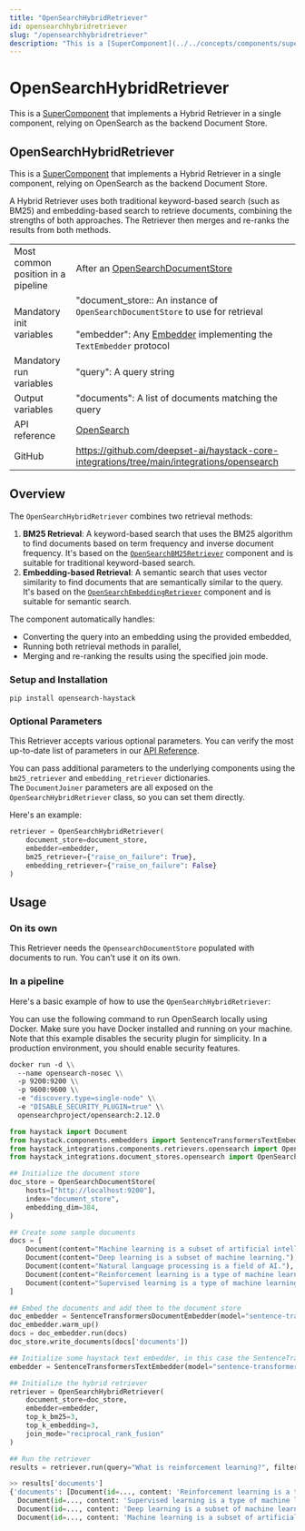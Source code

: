 ```yaml
---
title: "OpenSearchHybridRetriever"
id: opensearchhybridretriever
slug: "/opensearchhybridretriever"
description: "This is a [SuperComponent](../../concepts/components/supercomponents.mdx) that implements a Hybrid Retriever in a single component, relying on OpenSearch as the backend Document Store."
---
```


# OpenSearchHybridRetriever

This is a [SuperComponent](../../concepts/components/supercomponents.mdx) that implements a Hybrid Retriever in a single component, relying on OpenSearch as the backend Document Store.

## OpenSearchHybridRetriever

This is a [SuperComponent](../../concepts/components/supercomponents.mdx) that implements a Hybrid Retriever in a single component, relying on OpenSearch as the backend Document Store.

A Hybrid Retriever uses both traditional keyword-based search (such as BM25) and embedding-based search to retrieve documents, combining the strengths of both approaches. The Retriever then merges and re-ranks the results from both methods.

|  |  |
| --- | --- |
| Most common position in a pipeline | After an [OpenSearchDocumentStore](../../../docs/document-stores/opensearch-document-store.mdx) |
| Mandatory init variables | "document_store:: An instance of `OpenSearchDocumentStore` to use for retrieval  <br /> <br />"embedder": Any [Embedder](../../../docs/pipeline-components/embedders.mdx) implementing the `TextEmbedder` protocol |
| Mandatory run variables | "query": A query string |
| Output variables | "documents": A list of documents matching the query |
| API reference | [OpenSearch](/reference/integrations-opensearch) |
| GitHub | https://github.com/deepset-ai/haystack-core-integrations/tree/main/integrations/opensearch |

## Overview

The `OpenSearchHybridRetriever` combines two retrieval methods:

1. **BM25 Retrieval**: A keyword-based search that uses the BM25 algorithm to find documents based on term frequency and inverse document frequency. It's based on the [`OpenSearchBM25Retriever`](opensearchbm25retriever.mdx) component and is suitable for traditional keyword-based search.
2. **Embedding-based Retrieval**: A semantic search that uses vector similarity to find documents that are semantically similar to the query. It's based on the [`OpenSearchEmbeddingRetriever`](opensearchembeddingretriever.mdx) component and is suitable for semantic search.

The component automatically handles:

- Converting the query into an embedding using the provided embedded,
- Running both retrieval methods in parallel,
- Merging and re-ranking the results using the specified join mode.

### Setup and Installation

```shell
pip install opensearch-haystack
```

### Optional Parameters

This Retriever accepts various optional parameters. You can verify the most up-to-date list of parameters in our [API Reference](/reference/integrations-opensearch#opensearchhybridretriever).

You can pass additional parameters to the underlying components using the `bm25_retriever` and `embedding_retriever` dictionaries.  
The `DocumentJoiner` parameters are all exposed on the `OpenSearchHybridRetriever` class, so you can set them directly.

Here's an example:

```python
retriever = OpenSearchHybridRetriever(
    document_store=document_store,
    embedder=embedder,
    bm25_retriever={"raise_on_failure": True},
    embedding_retriever={"raise_on_failure": False}
)
```

## Usage

### On its own

This Retriever needs the `OpensearchDocumentStore` populated with documents to run. You can’t use it on its own.

### In a pipeline

Here's a basic example of how to use the `OpenSearchHybridRetriever`:

You can use the following command to run OpenSearch locally using Docker. Make sure you have Docker installed and running on your machine. Note that this example disables the security plugin for simplicity. In a production environment, you should enable security features.

```dockerfile
docker run -d \\
  --name opensearch-nosec \\
  -p 9200:9200 \\
  -p 9600:9600 \\
  -e "discovery.type=single-node" \\
  -e "DISABLE_SECURITY_PLUGIN=true" \\
  opensearchproject/opensearch:2.12.0
```

```python
from haystack import Document
from haystack.components.embedders import SentenceTransformersTextEmbedder, SentenceTransformersDocumentEmbedder
from haystack_integrations.components.retrievers.opensearch import OpenSearchHybridRetriever
from haystack_integrations.document_stores.opensearch import OpenSearchDocumentStore

## Initialize the document store
doc_store = OpenSearchDocumentStore(
    hosts=["http://localhost:9200"],
    index="document_store",
    embedding_dim=384,
)

## Create some sample documents
docs = [
    Document(content="Machine learning is a subset of artificial intelligence."),
    Document(content="Deep learning is a subset of machine learning."),
    Document(content="Natural language processing is a field of AI."),
    Document(content="Reinforcement learning is a type of machine learning."),
    Document(content="Supervised learning is a type of machine learning."),
]

## Embed the documents and add them to the document store
doc_embedder = SentenceTransformersDocumentEmbedder(model="sentence-transformers/all-MiniLM-L6-v2")
doc_embedder.warm_up()
docs = doc_embedder.run(docs)
doc_store.write_documents(docs['documents'])

## Initialize some haystack text embedder, in this case the SentenceTransformersTextEmbedder
embedder = SentenceTransformersTextEmbedder(model="sentence-transformers/all-MiniLM-L6-v2")

## Initialize the hybrid retriever
retriever = OpenSearchHybridRetriever(
    document_store=doc_store,
    embedder=embedder,
    top_k_bm25=3,
    top_k_embedding=3,
    join_mode="reciprocal_rank_fusion"
)

## Run the retriever
results = retriever.run(query="What is reinforcement learning?", filters_bm25=None, filters_embedding=None)

>> results['documents']
{'documents': [Document(id=..., content: 'Reinforcement learning is a type of machine learning.', score: 1.0),
  Document(id=..., content: 'Supervised learning is a type of machine learning.', score: 0.9760624679979518),
  Document(id=..., content: 'Deep learning is a subset of machine learning.', score: 0.4919354838709677),
  Document(id=..., content: 'Machine learning is a subset of artificial intelligence.', score: 0.4841269841269841)]}
```